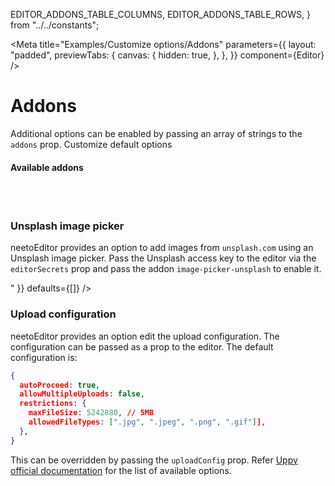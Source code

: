   EDITOR_ADDONS_TABLE_COLUMNS,
  EDITOR_ADDONS_TABLE_ROWS,
} from "../../constants";

<Meta
  title="Examples/Customize options/Addons"
  parameters={{
    layout: "padded",
    previewTabs: {
      canvas: {
        hidden: true,
      },
    },
  }}
  component={Editor}
/>

# Addons

Additional options can be enabled by passing an array of strings to the `addons`
prop. Customize default options

<Canvas>
  <Story name="Addons">
    <Editor
      addons={[
        "highlight",
        "emoji",
        "code-block",
        "block-quote",
        "image-upload",
        "image-upload-unsplash",
        "video-embed",
      ]}
    />
  </Story>
</Canvas>

#### **Available addons**

<Table columns={EDITOR_ADDONS_TABLE_COLUMNS} rows={EDITOR_ADDONS_TABLE_ROWS} />

<br />
<br />

### **Unsplash image picker**

neetoEditor provides an option to add images from `unsplash.com` using an
Unsplash image picker. Pass the Unsplash access key to the editor via the
`editorSecrets` prop and pass the addon `image-picker-unsplash` to enable it.

<Canvas>
  <Story name="Unsplash image picker">
    <Editor
      addons={["image-upload-unsplash"]}
      editorSecrets={{ unsplash: "<unsplash-secret-key>" }}
      defaults={[]}
    />
  </Story>
</Canvas>

### **Upload configuration**

neetoEditor provides an option edit the upload configuration. The configuration
can be passed as a prop to the editor. The default configuration is:

```json
{
  autoProceed: true,
  allowMultipleUploads: false,
  restrictions: {
    maxFileSize: 5242880, // 5MB
    allowedFileTypes: [".jpg", ".jpeg", ".png", ".gif"]],
  },
}
```

This can be overridden by passing the `uploadConfig` prop. Refer
[Uppy official documentation](https://uppy.io/docs/uppy/#Options) for the list
of available options.

<Canvas>
  <Story name="Upload configuration">
    <Editor
      addons={["image-upload"]}
      uploadConfig={{
        autoProceed: true,
        allowMultipleUploads: false,
        restrictions: {
          maxFileSize: 1 * 1024 * 1024, // 1 MB
          allowedFileTypes: [".jpg", ".jpeg"],
        },
      }}
      defaults={[]}
    />
  </Story>
</Canvas>
